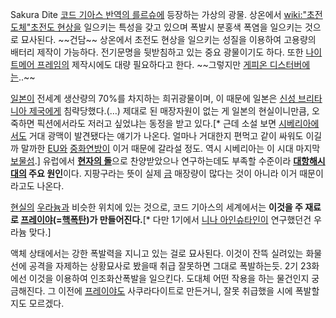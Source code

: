 Sakura Dite
[[코드 기아스 반역의 를르슈]]에 등장하는 가상의 광물.
상온에서 [[wiki:"초전도체"초전도 현상]]을 일으키는 특성을 갖고 있으며 폭발시 분홍색 폭염을 일으키는 것으로 묘사된다. ~~건담~~
상온에서 초전도 현상을 일으키는 성질을 이용하여 고용량의 배터리 제작이 가능하다. 전기문명을 뒷받침하고 있는 중요 광물이기도 하다. 또한 [[나이트메어 프레임]]의 제작시에도 대량 필요하다고 한다. ~~그렇지만 [[게피온 디스터버]]에는..~~

[[일본]]이 전세계 생산량의 70%를 차지하는 희귀광물이며, 이 때문에 일본은 [[신성 브리타니아 제국]]에게 침략당했다.(…) 제대로 된 매장자원이 없는 게 일본의 현실이니만큼, 오죽하면 픽션에서라도 저러고 싶었냐는 동정을 받고 있다.[* 근데 소설 보면 [[시베리아]]에서도 거대 광맥이 발견됐다는 얘기가 나온다. 얼마나 거대한지 편먹고 같이 싸워도 이길까 말까한 [[EU]]와 [[중화연방]]이 이거 때문에 갈라설 정도. 역시 시베리아는 이 시대 마지막 [[보물섬]].] 유럽에서 '''[[현자의 돌]]'''으로 찬양받았으나 연구하는데도 부족할 수준이라 '''[[대항해시대]]의 주요 원인'''이다. 지팡구라는 뜻이 실제 [[금]] 매장량이 많다는 것이 아니라 이거 때문이라고도 나온다.

[[현실]]의 [[우라늄]]과 비슷한 위치에 있는 것으로, 코드 기아스의 세계에서는 '''이것을 주 재료로 [[프레이야]](=[[핵폭탄]])가 만들어진다.'''[* 다만 1기에서 [[니나 아인슈타인]]이 연구했던건 우라늄 맞다.] 

액체 상태에서는 강한 폭발력을 지니고 있는 걸로 묘사된다. 이것이 잔뜩 실려있는 화물선에 공격을 자제하는 상황묘사로 봤을때 취급 잘못하면 그대로 폭발하는듯. 2기 23화에선 이것을 이용하여 인조화산폭발을 일으킨다. 도대체 어떤 작용을 하는 물건인지 궁금해진다. 그 이전에 [[프레이야]]도 사쿠라다이트로 만든거니, 잘못 취급했을 시에 폭발할지도 모르겠다.
